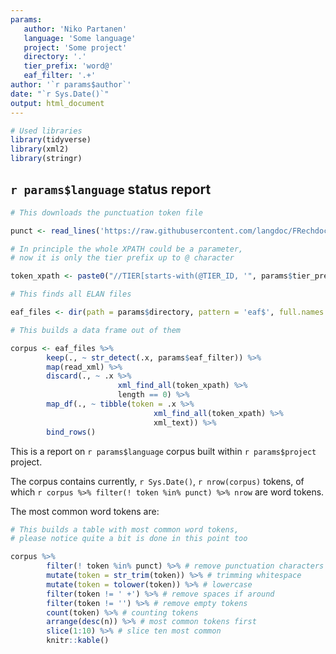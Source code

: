 ```yaml
---
params:
   author: 'Niko Partanen'
   language: 'Some language'
   project: 'Some project'
   directory: '.'
   tier_prefix: 'word@'
   eaf_filter: '.+'
author: '`r params$author`'
date: "`r Sys.Date()`"
output: html_document
---
```


```r
# Used libraries
library(tidyverse)
library(xml2)
library(stringr)
```

## `r params$language` status report

```r

# This downloads the punctuation token file

punct <- read_lines('https://raw.githubusercontent.com/langdoc/FRechdoc/master/transcription/punctuation.txt')

# In principle the whole XPATH could be a parameter,
# now it is only the tier prefix up to @ character

token_xpath <- paste0("//TIER[starts-with(@TIER_ID, '", params$tier_prefix, "')]/ANNOTATION/*/ANNOTATION_VALUE")

# This finds all ELAN files

eaf_files <- dir(path = params$directory, pattern = 'eaf$', full.names = T, recursive = T)

# This builds a data frame out of them

corpus <- eaf_files %>% 
        keep(., ~ str_detect(.x, params$eaf_filter)) %>%
        map(read_xml) %>%
        discard(., ~ .x %>% 
                        xml_find_all(token_xpath) %>% 
                        length == 0) %>%
        map_df(., ~ tibble(token = .x %>% 
                                xml_find_all(token_xpath) %>% 
                                xml_text)) %>%
        bind_rows()

```

This is a report on `r params$language` corpus built within `r params$project` project.

The corpus contains currently, `r Sys.Date()`, `r nrow(corpus)` tokens, of which `r corpus %>% filter(! token %in% punct) %>% nrow` are word tokens.

The most common word tokens are:

```r

# This builds a table with most common word tokens,
# please notice quite a bit is done in this point too

corpus %>% 
        filter(! token %in% punct) %>% # remove punctuation characters
        mutate(token = str_trim(token)) %>% # trimming whitespace
        mutate(token = tolower(token)) %>% # lowercase
        filter(token != ' +') %>% # remove spaces if around
        filter(token != '') %>% # remove empty tokens
        count(token) %>% # counting tokens
        arrange(desc(n)) %>% # most common tokens first
        slice(1:10) %>% # slice ten most common
        knitr::kable()

```

